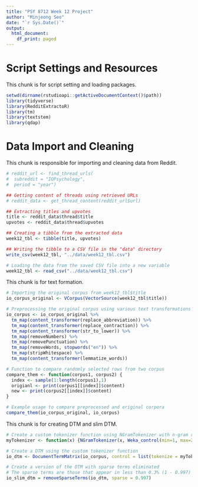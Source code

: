 ```yaml
---
title: "PSY 8712 Week 12 Project"
author: "Minjeong Seo"
date: "`r Sys.Date()`"
output: 
  html_document:
    df_print: paged
---
```


# **Script Settings and Resources**
This chunk is for script setting and loading packages.
```r
setwd(dirname(rstudioapi::getActiveDocumentContext()$path))
library(tidyverse)
library(RedditExtractoR)
library(tm)
library(textstem)
library(qdap)
```

# **Data Import and Cleaning**
This chunk is responsible for importing and cleaning data from Reddit. 
```r
# reddit_url <- find_thread_urls(
#  subreddit = "IOPsychology",
#  period = "year")

## Getting content of threads using retrieved URLs
# reddit_data <- get_thread_content(reddit_url$url)

## Extracting titles and upvotes 
title <- reddit_data$thread$title
upvotes <- reddit_data$thread$upvotes

## Creating a tibble from the extracted data
week12_tbl <- tibble(title, upvotes)

## Writing the tibble to a CSV file in the "data" directory
write_csv(week12_tbl, "../data/week12_tbl.csv")

# Loading the data from the saved CSV file into a new variable
week12_tbl <- read_csv("../data/week12_tbl.csv")
```

This chunk is for text formation. 
```r
# Importing the original corpus from week12_tbl$title
io_corpus_original <- VCorpus(VectorSource(week12_tbl$title))

# Preprocessing the original corpus using various text transformations
io_corpus <- io_corpus_original %>%
  tm_map(content_transformer(replace_abbreviation)) %>%
  tm_map(content_transformer(replace_contraction)) %>%
  tm_map(content_transformer(str_to_lower)) %>%
  tm_map(removeNumbers) %>%
  tm_map(removePunctuation) %>%
  tm_map(removeWords, stopwords("en")) %>%
  tm_map(stripWhitespace) %>%
  tm_map(content_transformer(lemmatize_words))

# Function to compare randomly selected rows from two corpus
compare_them <- function(corpus1, corpus2) {
  index <- sample(1:length(corpus1),1)
  origianl <- print(corpus1[[index]]$content)
  new <- print(corpus2[[index]]$content)
}

# Example usage to compare preprocessed and original corpora
compare_them(io_corpus_original, io_corpus)
```

This chunk is for creating DTM and slim DTM.
```r
# Create a custom tokenizer function using NGramTokenizer with n-gram range 1:2
myTokenizer <- function(x) {NGramTokenizer(x, Weka_control(min=1, max=2))}

# Create a DTM using the custom tokenizer function
io_dtm <- DocumentTermMatrix(io_corpus, control = list(tokenize = myTokenizer))

# Create a version of the DTM with sparse terms eliminated
# The sparse terms are those that appear in less than 0.3% (1 - 0.997) of the documents
io_slim_dtm = removeSparseTerms(io_dtm, sparse = 0.997) 
```

